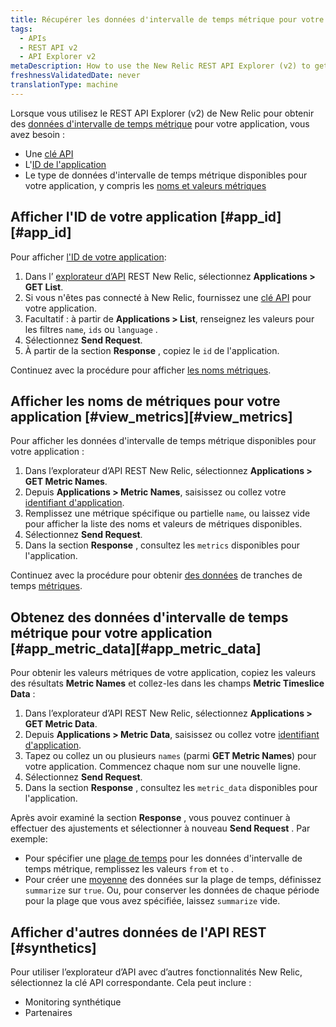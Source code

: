 ```yaml
---
title: Récupérer les données d'intervalle de temps métrique pour votre application (Explorateur)
tags:
  - APIs
  - REST API v2
  - API Explorer v2
metaDescription: How to use the New Relic REST API Explorer (v2) to get metric data for your application.
freshnessValidatedDate: never
translationType: machine
---
```


Lorsque vous utilisez le REST API Explorer (v2) de New Relic pour obtenir des [données d&apos;intervalle de temps métrique](/docs/telemetry-data-platform/ingest-manage-data/understand-data/new-relic-data-types#timeslice-data) pour votre application, vous avez besoin :

* Une [clé API](/docs/apis/rest-api-v2/getting-started/introduction-new-relic-rest-api-v2#api_key)
* L&apos;[ID de l&apos;application](#app_id)
* Le type de données d&apos;intervalle de temps métrique disponibles pour votre application, y compris les [noms et valeurs métriques](#view_metrics)

## Afficher l&apos;ID de votre application [#app\_id][#app_id]

Pour afficher [l&apos;ID de votre application](/docs/apm/apis/requirements/identification-code):

1. Dans l’ [explorateur d’API](https://rpm.newrelic.com/api/explore "Le lien s'ouvre dans une nouvelle fenêtre") REST New Relic, sélectionnez <DNT>**Applications &gt; GET List**</DNT>.
2. Si vous n&apos;êtes pas connecté à New Relic, fournissez une [clé API](/docs/apis/rest-api-v2/requirements/rest-api-key#viewing) pour votre application.
3. Facultatif : à partir de <DNT>**Applications &gt; List**</DNT>, renseignez les valeurs pour les filtres `name`, `ids` ou `language` .
4. Sélectionnez <DNT>**Send Request**</DNT>.
5. À partir de la section <DNT>**Response**</DNT> , copiez le `id` de l&apos;application.

Continuez avec la procédure pour afficher [les noms métriques](#view_metrics).

## Afficher les noms de métriques pour votre application [#view\_metrics][#view_metrics]

Pour afficher les données d&apos;intervalle de temps métrique disponibles pour votre application :

1. Dans l’explorateur d’API REST New Relic, sélectionnez <DNT>**Applications &gt; GET Metric Names**</DNT>.
2. Depuis <DNT>**Applications &gt; Metric Names**</DNT>, saisissez ou collez votre [identifiant d&apos;application](/docs/apm/apis/requirements/identification-code).
3. Remplissez une métrique spécifique ou partielle `name`, ou laissez vide pour afficher la liste des noms et valeurs de métriques disponibles.
4. Sélectionnez <DNT>**Send Request**</DNT>.
5. Dans la section <DNT>**Response**</DNT> , consultez les `metrics` disponibles pour l&apos;application.

Continuez avec la procédure pour obtenir [des données](#app_metric_data) de tranches de temps [métriques](#app_metric_data).

## Obtenez des données d&apos;intervalle de temps métrique pour votre application [#app\_metric\_data][#app_metric_data]

Pour obtenir les valeurs métriques de votre application, copiez les valeurs des résultats <DNT>**Metric Names**</DNT> et collez-les dans les champs <DNT>**Metric Timeslice Data**</DNT> :

1. Dans l’explorateur d’API REST New Relic, sélectionnez <DNT>**Applications &gt; GET Metric Data**</DNT>.
2. Depuis <DNT>**Applications &gt; Metric Data**</DNT>, saisissez ou collez votre [identifiant d&apos;application](/docs/apm/apis/requirements/identification-code).
3. Tapez ou collez un ou plusieurs `names` (parmi <DNT>**GET Metric Names**</DNT>) pour votre application. Commencez chaque nom sur une nouvelle ligne.
4. Sélectionnez <DNT>**Send Request**</DNT>.
5. Dans la section <DNT>**Response**</DNT> , consultez les `metric_data` disponibles pour l&apos;application.

Après avoir examiné la section <DNT>**Response**</DNT> , vous pouvez continuer à effectuer des ajustements et sélectionner à nouveau <DNT>**Send Request**</DNT> . Par exemple:

* Pour spécifier une [plage de temps](/docs/apm/apis/api-v2-examples/specifying-time-range-api-v2) pour les données d&apos;intervalle de temps métrique, remplissez les valeurs `from` et `to` .
* Pour créer une [moyenne](/docs/apm/apis/requirements/calculating-average-metric-values-summarize) des données sur la plage de temps, définissez `summarize` sur `true`. Ou, pour conserver les données de chaque période pour la plage que vous avez spécifiée, laissez `summarize` vide.

## Afficher d&apos;autres données de l&apos;API REST [#synthetics]

Pour utiliser l’explorateur d’API avec d’autres fonctionnalités New Relic, sélectionnez la clé API correspondante. Cela peut inclure :

* Monitoring synthétique
* Partenaires